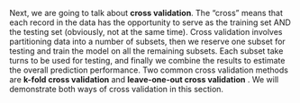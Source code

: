 Next, we are going to talk about **cross validation**. The "cross" means that each record in the data has the opportunity to serve as the training set AND the testing set (obviously, not at the same time). Cross validation involves partitioning data into a number of subsets, then we reserve one subset for testing and train the model on all the remaining subsets. Each subset take turns to be used for testing, and finally we combine the results to estimate the overall prediction performance. Two common cross validation methods are **k-fold cross validation** and **leave-one-out cross validation** \cite{berrar2019cross}. We will demonstrate both ways of cross validation in this section.